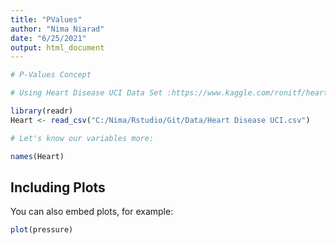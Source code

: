 ```yaml
---
title: "PValues"
author: "Nima Niarad"
date: "6/25/2021"
output: html_document
---
```


```r
# P-Values Concept 

# Using Heart Disease UCI Data Set :https://www.kaggle.com/ronitf/heart-disease-uci 

library(readr)
Heart <- read_csv("C:/Nima/Rstudio/Git/Data/Heart Disease UCI.csv")

# Let's know our variables more:

names(Heart)

```

## Including Plots

You can also embed plots, for example:

```r
plot(pressure)
```


